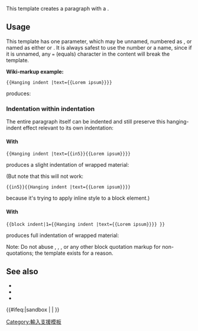 {{Documentation subpage}}
This template creates a paragraph with a {{tsl|en|hanging indent||hanging indent}}.

==Usage==

This template has one parameter, which may be unnamed, numbered as {{para|1}}, or named as either {{para|text}} or {{para|content}}. It is always safest to use the number or a name, since if it is unnamed, any <code>=</code> (equals) character in the content will break the template.

'''Wiki-markup example:'''

<pre>{{Hanging indent |text={{Lorem ipsum}}}}</pre>

produces:

{{Hanging indent |text={{Lorem ipsum}}}}

=== Indentation within indentation ===
{{hatnote|The {{tsl|en|semantic HTML||semantic HTML}} methods shown here are preferable, especially in actual article text, to abusing association list markup (i.e., beginning lines with the <code>:</code> character) just to get an indentation effect.}}

The entire paragraph itself can be indented and still preserve this hanging-indent effect relevant to its own indentation:

====With {{tl|In5}}====
<pre>{{Hanging indent |text={{in5}}{{Lorem ipsum}}}}</pre>
produces a slight indentation of wrapped material:

{{Hanging indent |text={{in5}}{{Lorem ipsum}}}}

(But note that this will not work:
<pre>{{in5}}{{Hanging indent |text={{Lorem ipsum}}}}</pre>
because it's trying to apply inline style to a block element.)

====With {{tl|Block indent}}====
<pre>{{block indent|1={{Hanging indent |text={{Lorem ipsum}}}} }}</pre>
produces full indentation of wrapped material:

{{block indent|1={{Hanging indent |text={{Lorem ipsum}}}} }}

Note: Do not abuse {{tl|Quote}}, {{tl|Pull quote}}, {{tag|blockquote|o}}, or any other block quotation markup for non-quotations; the {{tl|block indent}} template exists for a reason.

== See also ==
* {{tl|Indent}}
* {{tl|In5}}
* {{tl|Block indent}}

<includeonly>{{#ifeq:{{SUBPAGENAME}}|sandbox | |
{{tsl|en|Category:Inline spacing templates||Category:Inline spacing templates}}
[[Category:輸入支援模板]]
{{tsl|en|Category:Semantic markup templates||Category:Semantic markup templates}}
}}</includeonly>